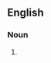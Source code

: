 ==English==

===Noun===
{{en-noun|head=[[order]] [[in]] [[council]]|orders in council}}

#{{alternative spelling of|order-in-council}}